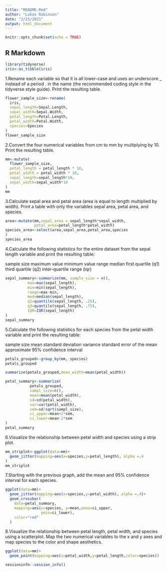 ```yaml
---
title: "README.Rmd"
author: "Lukas Robinson"
date: "2/23/2021"
output: html_document
---
```


```r
knitr::opts_chunk$set(echo = TRUE)
```

## R Markdown

```r
library(tidyverse)
iris<-as_tibble(iris)
```

1.Rename each variable so that it is all lower-case and uses an underscore _ instead of a period . in the name (the recommended coding style in the tidyverse style guide). Print the resulting table.

```r
flower_sample_size<-rename(
  iris,
  sepal_length=Sepal.Length,
  sepal_width=Sepal.Width,
  petal_length=Petal.Length,
  petal_width=Petal.Width,
  species=Species
)
flower_sample_size
```

2.Convert the four numerical variables from cm to mm by multiplying by 10. Print the resulting table.

```r
mm<-mutate(
  flower_sample_size,
  petal_length = petal_length * 10,
  petal_width = petal_width * 10,
  sepal_length=sepal_length*10,
  sepal_width=sepal_width*10
)
mm
```

3.Calculate sepal area and petal area (area is equal to length multiplied by width). Print a table with only the variables sepal area, petal area, and species.

```r
area<-mutate(mm,sepal_area = sepal_length*sepal_width,
             petal_area=petal_length*petal_width)
species_area<-select(area,sepal_area,petal_area,species
)
species_area
```

4.Calculate the following statistics for the entire dataset from the sepal length variable and print the resulting table:

sample size
maximum value
minimum value
range
median
first quartile (q1)
third quartile (q2)
inter-quartile range (iqr)

```r
sepal_summary<-summarize(mm, sample_size = n(),
          max=max(sepal_length),
          min=min(sepal_length),
          range=max-min,
          med=median(sepal_length),
          q1=quantile(sepal_length, .25),
          q3=quantile(sepal_length, .75),
          IQR=IQR(sepal_length)
)
sepal_summary
```

5.Calculate the following statistics for each species from the petal width variable and print the resulting table:

sample size
mean
standard deviation
variance
standard error of the mean
approximate 95% confidence interval

```r
petals_grouped<-group_by(mm, species)
petals_grouped

summarize(petals_grouped,mean_width=mean(petal_width))

petal_summary<-summarize(
           petals_grouped,
           sampl_size=n(),
           mean=mean(petal_width),
           sd=sd(petal_width),
           var=var(petal_width),
           sem=sd/sqrt(sampl_size),
           ci_upper=mean+2*sem,
           ci_lower=mean-2*sem
)
petal_summary
```

6.Visualize the relationship between petal width and species using a strip plot.

```r
mm_striplot<-ggplot(data=mm)+
  geom_jitter(mapping=aes(x=species,y=petal_length), alpha =.4
)
mm_striplot
```

7.Starting with the previous graph, add the mean and 95% confidence interval for each species.

```r
ggplot(data=mm)+
  geom_jitter(mapping=aes(x=species,y=petal_width), alpha =.4)+
  geom_crossbar(
    data=petal_summary,
    mapping=aes(x=species, y=mean,ymax=ci_upper,
                ymin=ci_lower),
    color="red"
  )
```

8.Visualize the relationship between petal length, petal width, and species using a scatterplot. Map the two numerical variables to the x and y axes and map species to the color and shape aesthetics.

```r
ggplot(data=mm)+
  geom_point(mapping=aes(x=petal_width,y=petal_length,color=species))
```

```r
sessioninfo::session_info()
```

